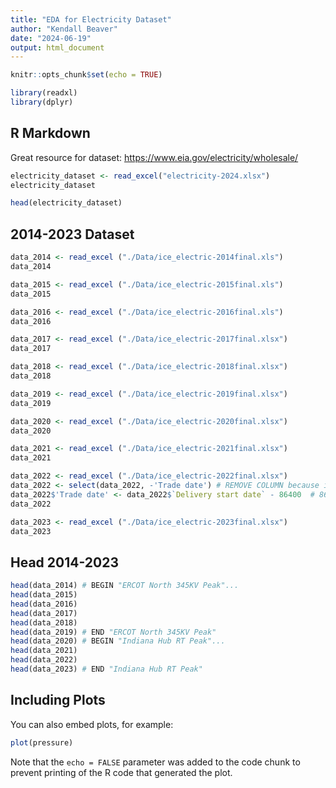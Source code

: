 ```yaml
---
title: "EDA for Electricity Dataset"
author: "Kendall Beaver"
date: "2024-06-19"
output: html_document
---
```


```r
knitr::opts_chunk$set(echo = TRUE)

library(readxl)
library(dplyr)
```

## R Markdown

Great resource for dataset: <https://www.eia.gov/electricity/wholesale/>

```r
electricity_dataset <- read_excel("electricity-2024.xlsx")
electricity_dataset

head(electricity_dataset)
```

## 2014-2023 Dataset

```r

data_2014 <- read_excel ("./Data/ice_electric-2014final.xls")
data_2014

data_2015 <- read_excel ("./Data/ice_electric-2015final.xls")
data_2015

data_2016 <- read_excel ("./Data/ice_electric-2016final.xls")
data_2016

data_2017 <- read_excel ("./Data/ice_electric-2017final.xlsx")
data_2017

data_2018 <- read_excel ("./Data/ice_electric-2018final.xlsx")
data_2018

data_2019 <- read_excel ("./Data/ice_electric-2019final.xlsx")
data_2019

data_2020 <- read_excel ("./Data/ice_electric-2020final.xlsx")
data_2020

data_2021 <- read_excel ("./Data/ice_electric-2021final.xlsx")
data_2021

data_2022 <- read_excel ("./Data/ice_electric-2022final.xlsx")
data_2022 <- select(data_2022, -'Trade date') # REMOVE COLUMN because it's bad
data_2022$'Trade date' <- data_2022$`Delivery start date` - 86400  # 86400 seconds in a day
data_2022

data_2023 <- read_excel ("./Data/ice_electric-2023final.xlsx")
data_2023
```

## Head 2014-2023

```r

head(data_2014) # BEGIN "ERCOT North 345KV Peak"...
head(data_2015)
head(data_2016)
head(data_2017)
head(data_2018)
head(data_2019) # END "ERCOT North 345KV Peak"
head(data_2020) # BEGIN "Indiana Hub RT Peak"...
head(data_2021)
head(data_2022)
head(data_2023) # END "Indiana Hub RT Peak"
```

## Including Plots

You can also embed plots, for example:

```r
plot(pressure)
```

Note that the `echo = FALSE` parameter was added to the code chunk to prevent printing of the R code that generated the plot.
